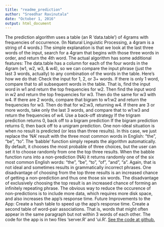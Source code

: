 ---
title: "readme_prediction"
author: "Sreedhar Ravinutala"
date: "October 1, 2016"
output: html_document
---

The prediction algorithm uses a table (an R 'data.table') of 4grams with frequencies of occurrence. (In Natural Linguistic Processing, a 4gram is a string of 4 words.) The simple explanation is that we look at the last three words of the input, search for a 4gram that begins with those three words in order, and return the 4th word. The actual algorithm has some additional features:
The data.table has a column for each of the four words in the 4gram (w1, w2, w3, & w4), so we can compare the input phrase (just the last 3 words, actually) to any combination of the words in the table. Here's how we do that:
Check the input for 1, 2, or 3+ words.
If there is only 1 word, compare that to all subsequent words in the table. That is, find the input word in w1 and return the top frequencies for w2. Then find the input word in w2 and return the top frequencies for w3. Then do the same for w3 with w4. 
If there are 2 words, compare that bigram to w1:w2 and return the frequencies for w3. Then do that for w2:w3, returning w4.
If there are 3 or more words, take only the last 3 words, and compare that to w1:w3 and return the frequencies of w4.
Use a back-off strategy 
If the trigram prediction returns 0, back off to a bigram prediction
If the bigram prediction returns 0, then back off to a unigram prediction.
One non-ideal situation is when no result is predicted (or less than three results). In this case, we just replace the 'NA' result with the three most common words in English: "the", "be", "to".
The 'babble' function simply repeats the algorithm automatically. By default, it chooses the most probable of three choices, but the user can set it to choose randomly from one the top three results.
When the babble function runs into a non-prediction (NA) it returns randomly one of the six most common English words: "the", "be", "to", "of", "and", "a". Again, that is not ideal and sometimes results in grammatically incorrect phrases. One disadvantage of choosing from the top three results is an increased chance of getting a non-prediction and thus one those six words. The disadvantage of exclusively choosing the top result is an increased chance of forming an infinitely repeating phrase.
The obvious way to reduce the occurence of non-predictions is to include more data, which requires more disk space, and also increases the app's response time.
Future Improvements to the App:
Create a hash table to speed up the app's response time.
Create a second table of word-pair associations. That is, words that might often appear in the same paragraph but not within 3 words of each other.
The code for the app is in two files 'server.R' and 'ui.R'.
[See the code at github.](https://github.com/sreedhar999/data_science_word_pred)